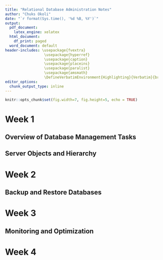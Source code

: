 ```yaml
---
title: "Relational Database Administration Notes"
author: "Chuks Okoli"
date: "`r format(Sys.time(), '%d %B, %Y')`"
output:
  pdf_document:
    latex_engine: xelatex
  html_document:
    df_print: paged
  word_document: default
header-includes: \usepackage{fvextra} 
                  \usepackage{hyperref} 
                  \usepackage{caption} 
                  \usepackage{placeins}
                  \usepackage{paralist}
                  \usepackage{amsmath} 
                  \DefineVerbatimEnvironment{Highlighting}{Verbatim}{breaklines,commandchars=\\\{\}}
editor_options:
  chunk_output_type: inline
---
```


```r
knitr::opts_chunk$set(fig.width=7, fig.height=5, echo = TRUE)
```

# Week 1

## Overview of Database Management Tasks

```{=latex}
\textbf{Typical day for a database administrator:}
\begin{compactitem}
\item Checking the state of the database. Database should be running with no errors. 
\item Check that scheduled backups have completed and resolve issues.
\item Responding to support tickets.
\item Meeting with developers and other stakeholders.
\item Monitoring database activity.
\item Determine appropriate server resources needed for planning a new database.
\end{compactitem}

\textbf{Database Management Lifecycle} \\
The database lifecycle is shown in \textbf{Fig. \ref{fig:dba_lifecycle}}.
\begin{figure}[h!]
\centering
  \includegraphics[width=0.75\linewidth]{database lifecycle.png}
  \caption{The database lifecycle}
  \label{fig:dba_lifecycle}
\end{figure}

\textit{Requirement analysis}
\begin{compactitem}
\item Understand purpose and scope of the database
  \begin{compactitem}
    \item Establish what data is involved
    \item Talk to the users and producers of the data, and develop samples of how users will use the data such as reports and dashboards
  \end{compactitem}
\item Work with stakeholders such as Developers, Data Engineers, DBAs, Technology Managers, End-Users and determine requirements
\end{compactitem}

\textit{Design and Plan}
\begin{compactitem}
\item Develop a plan for implementing the database by working with database objects such as instances, databases, tables, and indexes.
  \begin{compactitem}
    \item Develop database model showing which instances contains which databases and tables, how tables relate to each other, how users access data and so on.
    \item Design Entity Relationship Diagrams or ERDs
  \end{compactitem}
\item Determine appropriate server resources like storage space, memory, processing power, and log file size.
\item Plan for how database objects are physically stored.
\end{compactitem}

\textit{Implementation}
\begin{compactitem}
\item Create and configure database objects like instances, databases, tables, views, and indexes.
\item Configuring database security, granting access for database users, groups, and roles
\item Automates repeated database tasks such as backups, restores, and deployments to improve efficiency
\item Import data from other databases, export data based on a query from a different source, or migrate projects from one environment to another, such as moving a project from the Application Development environment to the Production environment.
\end{compactitem}

\textit{Monitoring and Maintenance}
\begin{compactitem}
\item Looks after the daily operations of the database
\item Monitor the system for long-running queries and help end-users optimize them to run faster and not overuse system resources
\item Review report and monitor activity, identify expensive queries, resource waits
\item Apply upgrades and security patches to database software. 
\item Recommend and implement emerging database technologies
\item Automate deployments and routine tasks such as backups whenever possible to keep processes working efficiently.
\item Reviews logs and alerts, looking for failed logins and data access attempts to identify potential threats and vulnerabilities. 
\item Maintains database user and application permissions – revoking access to users and groups who should no longer have access and adding new users and roles as required to perform their jobs.
\end{compactitem}


```

## Server Objects and Hierarchy

```{=latex}
\textbf{Database Objects}
\begin{compactitem}
\item An instance is a logical boundary for a database or set of databases where you organize database objects and set configuration parameters. 
\item Common database objects are items that exist within the database such as tables, constraints, indexes, keys, views, aliases, triggers, events, and log files.
\item Different RDBMSs use different names for their system objects. Most use the terms system schema, system tables, catalog, or directory.
\item Database storage is managed through logical database objects and physical storage.
\end{compactitem}
```

# Week 2

## Backup and Restore Databases

```{=latex}
Backup and restore refer to the process of backing up data for protection purposes-restoring it after data loss from an unplanned shutdown, accidental deletion, or data corruption. \\
\textbf{Backup and Restore scenarios} 
\begin{compactitem}
\item Saving a copy of data for protection
\item Recovering from data loss
  \begin{compactitem}
    \item After unplanned shutdown
    \item Accidental deletion
    \item Data corruption
  \end{compactitem}
\item Move to a different database system
\item Share data with business partners
\item Use a copy of the data, e.g., in development or test environment
\end{compactitem}

\textbf{Physical vs. logical backups} 
\begin{compactitem}
\item Logical backup
  \begin{compactitem}
    \item Contains DDL and DML commands to recreate database
    \item Can reclaim wasted space
    \item Slow and may impact performance
    \item Granular
    \item Backup/restore, import/export, dump \& load utilities
  \end{compactitem}
\item Physical backup
  \begin{compactitem}
    \item Copy of physical files, including logs, and configuration 
    \item Smaller and quicker
    \item Less Granular
    \item Can only restore to similar RDBMS
    \item Common for specialized storage and cloud
  \end{compactitem}
\end{compactitem}

\textbf{What to backup}
\begin{compactitem}
  \item Database
  \item Schema
  \item Tables
  \item Subset of data
  \item Other objects
\end{compactitem}

\textbf{Key considerations}
\begin{compactitem}
  \item Check that your backup is valid
  \item Check that your restore plan works
  \item Ensure that your back up files are secure
\end{compactitem}

\textbf{Types of Backup}
\begin{compactitem}
  \item Full backups - complete copy of all of the data in the object or objects that you are backing up
  \item Point-in-time backups - uses logged transactions to restore to an earlier point in time
  \item Differential backups - a copy of any data that has changed since the last full backup was taken
  \item Incremental backup - a copy of any data that has changed since the last backup of any type was taken
\end{compactitem}

\textbf{Backup Policies} \\
Hot backup or online backup - are performed while the data is in use, while in Cold backup, the data is offline. Many decisions have to be made about backup policies such as: 
\begin{compactitem}
  \item Physical or logical
  \item Full, differential, or incremental
  \item Hot or cold
  \item Compression
  \item Encryption
  \item Frequency:
    \begin{compactitem}
      \item Is data regularly changing or being added?
      \item Is the existing table large?
    \end{compactitem}
  \item Schedule:
    \begin{compactitem}
      \item Is the data accessed equally across the 24-hour day?
      \item Is it accessed at weekends?
    \end{compactitem}
  \item Automated backups
  \item Consider cloud backups
\end{compactitem}

\textbf{Summary of Backup and Restore Databases}
\begin{compactitem}
\item The types of backups are full, point-in-time, differential, and incremental.
\item The difference between physical backups and logical backups, and between hot backups and cold backups.
\item Your backup policy should be determined from your recovery needs and your data usage.
\item Database transaction logs keep track of all activities that change the database structure and record transactions that insert, update, or delete data in the database.
\end{compactitem}

\textbf{Security and User Management} \\
\textit{Authorization} \\
Authorization are priviledges granted to users, and to groups or roles. Use the \texttt{SQL GRANT CONNECT} command to grant connection access to a particular database to a particular user, group, or role. To grant connection access to an individual user rather than a group or role, you simply specify the user name in place of the group name. To grant database or table access:
\begin{compactitem}
\item To team, use \texttt{GRANT CONNECT TO ``salesteam''}
\item To a specific person e.g., Joan, use \texttt{GRANT CONNET TO 'joan'}
\item To grant select priviledges only on a table, use \texttt{GRANT SELECT ON mydb.mytable TO 'salesteam'}
\item To grant insert priviledges, use \texttt{GRANT INSERT ON mydb.mytable TO 'salesteam'}
\item To grant update priviledges, use \texttt{GRANT UPDATE ON mydb.mytable TO 'salesteam'}
\item To grant delete priviledges, use \texttt{GRANT DELETE ON mydb.mytable TO 'salesteam'}
\item To view a stored procedure, use \texttt{GRANT VIEW ON mydb.myproc TO 'salesteam'}
\item To execute the stored procedure, use \texttt{GRANT EXECUTE ON mydb.myproc TO 'salesteam'}
\item To change the definition of a procedure, use \texttt{GRANT ALTER ON mydb.myproc TO 'salesteam'}
\item To remove granted priviledges, use \texttt{REVOKE SELECT ON mydb.mytable TO 'salesteam'}
\item To deny any previous grant of a permission, use \texttt{DENY SELECT ON mydb.mytable TO 'salesteam'}
\end{compactitem}


\textbf{Summary of Security and User Management}
\begin{compactitem}
\item Authentication is the process of verifying that the user is who they claim to be. Authorization is the process of giving users permissions or privileges to access the objects and data in the database.
\item When securing a database, you need to consider the security of the server and operating system, as well as the database and data.
\item A database user is a user account that is allowed to access specified database objects. Groups are logical groupings of users to simplify user management. A database role defines a set of permissions needed to undertake a specific role in the database.
\item When implementing role or group membership, use the principle of least privilege.
\item Auditing does not directly protect your database but does identify gaps in your security.
\item Customer-managed keys provide the data owner with more control over their data stored in the cloud.
\end{compactitem}
```

# Week 3

## Monitoring and Optimization

```{=latex}
\textbf{What is database monitoring} \\
One of the most challenging and necessary elements of database management is performance tuning, and one of the critical parts of this process is database monitoring. The term database monitoring refers to the different tasks related to the scrutinization of the day-to-day operational status of your database.

Database monitoring is crucial to maintain the health and performance of your relational database management system, regardless of which vendor’s database product you are using. As a database admin, you can then utilize this useful information to perform several database monitoring tasks, including: 
\begin{compactitem}
\item Forecasting your future hardware requirements based on database usage patterns. 
\item Analyzing the performance of individual applications or database queries. 
\item Tracking the usage of indexes and tables. 
\item Determining the root cause of any system performance degradation. 
\item Optimizing database elements to provide the best possible performance. 
\item Assessing the impact of any optimization activities. 
\end{compactitem}

Reactive monitoring is done after an issue occurs, when you act in direct response to that issue; perhaps by fixing a configuration setting or adding more resources, for example. The most common situations when reactive monitoring occurs is either when your database security has been breached, or the performance of your database reaches critically low levels, or when some other kind of major database incident occurs that greatly impacts your business and therefore needs resolving as soon as possible. In contrast, a proactive monitoring strategy seeks to prevent this reactive panic by identifying issues before they grow into large problems. This is primarily achieved by observing specific metrics from your database and then sending alerts to interested parties if the values of these metrics reach abnormal levels. Proactive monitoring typically utilizes automated processes to perform tasks such as regularly verifying that a database system is online and accessible, verifying that configuration changes do not adversely affect the performance of the database system, and that the database system is operating and performing at acceptable levels. This proactive approach is widely considered to be the better strategy and is preferred by most database admins. 


\textbf{Summary of Security and User Management}
\begin{compactitem}
\item Database performance is measured by using key performance indicators, known as metrics, that enable DBAs to optimize organizations’ databases.
\item You should monitor at the infrastructure, platform, query, and user levels.
\item A database diagnostic log file, also known as an error log or troubleshooting log, contains timestamped messages for various types of informational messages, events, warnings, and error details.
\item Database optimization commands include OPTIMIZE TABLE in MySQL, VACUUM, and REINDEX in PostgreSQL, and RUNSTATS and REORG in Db2.
\item Query execution plans show details of the steps used to access data when running query statements.
\end{compactitem}

```

# Week 4

## 
